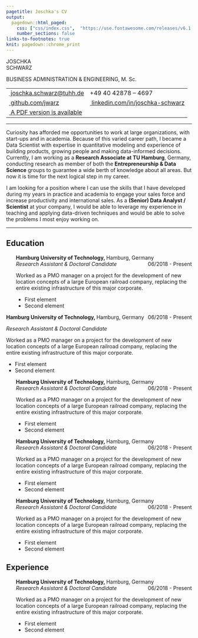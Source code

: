 ```yaml
---
pagetitle: Joschka's CV
output:
  pagedown::html_paged:
    css: ["css/index.css",  "https://use.fontawesome.com/releases/v6.1.1/css/all.css"]
    number_sections: false
links-to-footnotes: true
knit: pagedown::chrome_print
---
```


<!-- Load CSS & Fonts -->
<link rel="preconnect" href="https://fonts.googleapis.com"> 
<link rel="preconnect" href="https://fonts.gstatic.com" crossorigin> 
<link href="https://fonts.googleapis.com/css2?family=Raleway:wght@100;400;600&display=swap" rel="stylesheet">

<!-- CONTENT -->
<div class="cv-page-wrapper">
<div class="cv-head-wrapper">
<div class="cv-head-left">
<p class="cv-title">JOSCHKA </br> SCHWARZ</p>
<p class="cv-subtitle">BUSINESS ADMINISTRATION & ENGINEERING, M. Sc.<p>
<table class="cv-contact-table">
<tr>
<td><i class="fa fa-envelope fa-fw"></i><a href="mailto:joschka.schwarz@tuhh.de">&nbsp;joschka.schwarz@tuhh.de</a></td>
<td><i class="fa fa-phone fa-fw"></i> +49 40 42878 – 4697</td>
</tr>
<tr>
<td><i class="fa-brands fa-github fa-fw"></i><a href="https://github.com/jwarz">&nbsp;github.com/jwarz</a></td>
<td><i class="fa-brands fa-linkedin fa-fw"></i><a href="https://linkedin.com/in/joschka-schwarz">&nbsp;linkedin.com/in/joschka-schwarz</a></td>
</tr>
<tr>
<td><i class="fas fa-file-pdf fa-fw"></i><a href="https://github.com/jwarz">&nbsp;A PDF version is available</a></td>
</tr>
</table>
</div>
<div class="cv-head-right"></div>
</div>
<hr>
<p>Curiosity has afforded me opportunities to work at large organizations, with start-ups and in academia. Because of this varied career path, I became a Data Scientist with expertise in quantitative modeling and experience of building products, growing people and making data-informed decisions. Currently, I am working as a <b>Research Associate at TU Hamburg</b>, Germany, conducting research as member of both the <b>Entrepreneurship & Data Science</b> groups to guarantee a wide berth of knowledge about all areas. But now it is time for the next logical step in my career.</p>
<p>I am looking for a position where I can use the skills that I have developed during my years in practice and academia to engage your sales force and increase productivity and international sales. As a <b>(Senior) Data Analyst / Scientist</b> at your company, I would be able to leverage my experience in teaching and applying data-driven techniques and would be able to solve the problems I most enjoy working on.</p>
<hr>
<!-- Contact -->
<h2>Education</h2>
<!-- Exp 1 -->
<div style="margin-left: 0.7cm;">
<p style="margin-bottom: 0px; text-align:left;">
<span><b>Hamburg University of Technology, </b>
</span><span>Hamburg, Germany</span>
<span style="float:right;">06/2018 - Present</span>
</p>
<p style="margin-top: 0px;">
<i>Research Assistant & Doctoral Candidate</i>
</p>
<p>Worked as a PMO manager on a project for the development of new location concepts of a large European railroad company, replacing the entire existing infrastructure of this major corporate.</p>
<p>
<ul>
<li>First element</li>
<li>Second element</li>
</ul>
</p>
</div>
<!-- Exp 2 -->
<div class="cv-entry">
<p>
<span><b>Hamburg University of Technology, </b>
</span><span>Hamburg, Germany</span>
<span style="float:right;">06/2018 - Present</span>
</p>
<p style="margin-top: 0px;">
<i>Research Assistant & Doctoral Candidate</i>
</p>
<p>Worked as a PMO manager on a project for the development of new location concepts of a large European railroad company, replacing the entire existing infrastructure of this major corporate.</p>
<p>
<ul>
<li>First element</li>
<li>Second element</li>
</ul>
</p>
</div>
<!-- Exp 3 -->
<div style="margin-left: 0.7cm;">
<p style="margin-bottom: 0px; text-align:left;">
<span><b>Hamburg University of Technology, </b>
</span><span>Hamburg, Germany</span>
<span style="float:right;">06/2018 - Present</span>
</p>
<p style="margin-top: 0px;">
<i>Research Assistant & Doctoral Candidate</i>
</p>
<p>Worked as a PMO manager on a project for the development of new location concepts of a large European railroad company, replacing the entire existing infrastructure of this major corporate.</p>
<p>
<ul>
<li>First element</li>
<li>Second element</li>
</ul>
</p>
</div>
<!-- Exp 4 -->
<div style="margin-left: 0.7cm;">
<p style="margin-bottom: 0px; text-align:left;">
<span><b>Hamburg University of Technology, </b>
</span><span>Hamburg, Germany</span>
<span style="float:right;">06/2018 - Present</span>
</p>
<p style="margin-top: 0px;">
<i>Research Assistant & Doctoral Candidate</i>
</p>
<p>Worked as a PMO manager on a project for the development of new location concepts of a large European railroad company, replacing the entire existing infrastructure of this major corporate.</p>
<p>
<ul>
<li>First element</li>
<li>Second element</li>
</ul>
</p>
</div>
<!-- Exp 5 -->
<div style="margin-left: 0.7cm;">
<p style="margin-bottom: 0px; text-align:left;">
<span><b>Hamburg University of Technology, </b>
</span><span>Hamburg, Germany</span>
<span style="float:right;">06/2018 - Present</span>
</p>
<p style="margin-top: 0px;">
<i>Research Assistant & Doctoral Candidate</i>
</p>
<p>Worked as a PMO manager on a project for the development of new location concepts of a large European railroad company, replacing the entire existing infrastructure of this major corporate.</p>
<p>
<ul>
<li>First element</li>
<li>Second element</li>
</ul>
</p>
</div>
<!-- Contact -->
<h2>Experience</h2>
<!-- Exp 1 -->
<div style="margin-left: 0.7cm;">
<p style="margin-bottom: 0px; text-align:left;">
<span><b>Hamburg University of Technology, </b>
</span><span>Hamburg, Germany</span>
<span style="float:right;">06/2018 - Present</span>
</p>
<p style="margin-top: 0px;">
<i>Research Assistant & Doctoral Candidate</i>
</p>
<p>Worked as a PMO manager on a project for the development of new location concepts of a large European railroad company, replacing the entire existing infrastructure of this major corporate.</p>
<p>
<ul>
<li>First element</li>
<li>Second element</li>
</ul>
</p>
</div>
</div>